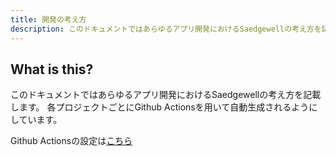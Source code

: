 ```yaml
---
title: 開発の考え方
description: このドキュメントではあらゆるアプリ開発におけるSaedgewellの考え方を記載します。
---
```


## What is this?

このドキュメントではあらゆるアプリ開発におけるSaedgewellの考え方を記載します。
各プロジェクトごとにGithub Actionsを用いて自動生成されるようにしています。

Github Actionsの設定は[こちら](https://github.com/Saedgewell/aero/blob/main/.github/workflows/docs.yml)